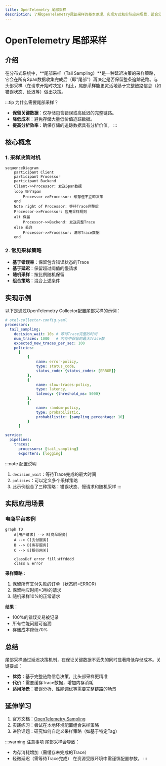 ```yaml
---
title: OpenTelemetry 尾部采样
description: 了解OpenTelemetry尾部采样的基本原理、实现方式和实际应用场景，适合分布式追踪初学者。
---
```


# OpenTelemetry 尾部采样

## 介绍

在分布式系统中，**尾部采样（Tail Sampling）**是一种延迟决策的采样策略，它会在所有Span数据收集完成后（即"尾部"）再决定是否保留整条追踪链路。与头部采样（在请求开始时决定）相比，尾部采样能更灵活地基于完整链路信息（如错误状态、延迟等）做出决策。

:::tip 为什么需要尾部采样？
- **保留关键数据**：仅存储包含错误或高延迟的完整链路。
- **降低成本**：避免存储大量低价值追踪数据。
- **提高分析效率**：确保存储的追踪数据具有分析价值。
:::

## 核心概念

### 1. 采样决策时机
```mermaid
sequenceDiagram
    participant Client
    participant Processor
    participant Backend
    Client->>Processor: 发送Span数据
    loop 每个Span
        Processor->>Processor: 缓存但不立即决策
    end
    Note right of Processor: 等待Trace完整后
    Processor->>Processor: 应用采样规则
    alt 保留
        Processor->>Backend: 发送完整Trace
    else 丢弃
        Processor->>Processor: 清除Trace数据
    end
```

### 2. 常见采样策略
- **基于错误率**：保留包含错误状态的Trace
- **基于延迟**：保留超过阈值的慢请求
- **随机采样**：按比例随机保留
- **组合策略**：混合上述条件

## 实现示例

以下是通过OpenTelemetry Collector配置尾部采样的示例：

```yaml
# otel-collector-config.yaml
processors:
  tail_sampling:
    decision_wait: 10s # 等待Trace完整的时间
    num_traces: 1000   # 内存中保留的最大Trace数
    expected_new_traces_per_sec: 100
    policies:
      [
          {
              name: error-policy,
              type: status_code,
              status_code: {status_codes: [ERROR]}
          },
          {
              name: slow-traces-policy,
              type: latency,
              latency: {threshold_ms: 5000}
          },
          {
              name: random-policy,
              type: probabilistic,
              probabilistic: {sampling_percentage: 10}
          }
      ]

service:
  pipelines:
    traces:
      processors: [tail_sampling]
      exporters: [logging]
```

:::note 配置说明
1. `decision_wait`：等待Trace完成的最大时间
2. `policies`：可以定义多个采样策略
3. 此示例组合了三种策略：错误状态、慢请求和随机采样
:::

## 实际应用场景

### 电商平台案例
```mermaid
graph TD
    A[用户请求] --> B[商品服务]
    A --> C[支付服务]
    B --> D[库存服务]
    C --> E[银行网关]

    classDef error fill:#ffdddd
    class E error
```

**采样策略**：
1. 保留所有支付失败的订单（状态码=ERROR）
2. 保留响应时间>3秒的请求
3. 随机采样10%的正常请求

**结果**：
- 100%的错误交易被记录
- 所有性能问题可追溯
- 存储成本降低70%

## 总结

尾部采样通过延迟决策机制，在保证关键数据不丢失的同时显著降低存储成本。关键要点：

- **优势**：基于完整链路信息决策，比头部采样更精准
- **代价**：需要缓存Trace数据，增加内存消耗
- **适用场景**：错误分析、性能调优等需要完整链路的场景

## 延伸学习

1. 官方文档：[OpenTelemetry Sampling](https://opentelemetry.io/docs/concepts/sampling/)
2. 实践练习：尝试在本地环境配置组合采样策略
3. 进阶话题：研究如何自定义采样策略（如基于特定Tag）

:::warning 注意事项
尾部采样会导致：
- 内存消耗增加（需缓存未完成的Trace）
- 轻微延迟（需等待Trace完成）
在资源受限环境中需谨慎配置参数。
:::